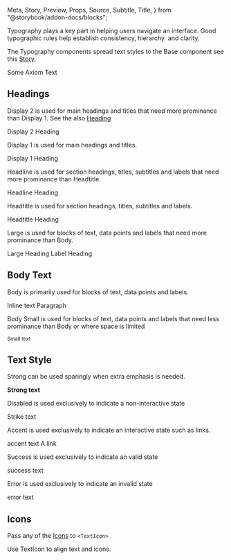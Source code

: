   Meta,
  Story,
  Preview,
  Props,
  Source,
  Subtitle,
  Title,
} from "@storybook/addon-docs/blocks";

<Meta title="Typography" />

<Title>Typography</Title>

Typography plays a key part in helping users navigate an interface. Good typographic rules help establish consistency, hierarchy  and clarity.

The Typography components spread text styles to the Base component see this [Story](/?path=/docs/base--default#text).

<Preview>
  <Text textColor="success">Some Axiom Text</Text>
</Preview>

## Headings

Display 2 is used for main headings and titles that need more prominance than Display 1. See the also [Heading](?path=/docs/heading--default)

<Preview>
  <Story name="Headings">
    <Heading textSize="display2">Display 2 Heading</Heading>
  </Story>
</Preview>

Display 1 is used for main headings and titles.

<Preview>
  <Heading textSize="display1">Display 1 Heading</Heading>
</Preview>

Headline is used for section headings, titles, subtitles and labels that need more prominance than Headtitle.

<Preview>
  <Heading textSize="headline">Headline Heading</Heading>
</Preview>

Headtitle is used for section headings, titles, subtitles and labels.

<Preview>
  <Heading textSize="headtitle">Headtitle Heading</Heading>
</Preview>

Large is used for blocks of text, data points and labels that need more prominance than Body.

<Preview>
  <Heading textSize="large">Large Heading</Heading>
</Preview>

<Preview>
  <Heading textSize="label">Label Heading</Heading>
</Preview>

## Body Text

Body is primarily used for blocks of text, data points and labels.

<Preview>
  <Story name="Body Text">
    <Text>Inline text</Text>
    <Paragraph>Paragraph</Paragraph>
  </Story>
</Preview>

Body Small is used for blocks of text, data points and labels that need less prominance than Body or where space is limited

<Preview>
  <Small>Small text</Small>
</Preview>

## Text Style

Strong can be used sparingly when extra emphasis is needed.

<Preview>
  <Strong>Strong text</Strong>
</Preview>

Disabled is used exclusively to indicate a non-interactive state

<Preview>
  <Text textColor="disabled">Strike text</Text>
</Preview>

Accent is used exclusively to indicate an interactive state such as links.

<Preview>
  <Text textColor="ui-accent">accent text</Text>
  <Link>A link</Link>
</Preview>

Success is used exclusively to indicate an valid state

<Preview>
  <Text textColor="success">success text</Text>
</Preview>

Error is used exclusively to indicate an invalid state

<Preview>
  <Text textColor="error">error text</Text>
</Preview>

## Icons

Pass any of the [Icons](?path=/docs/icon--all) to `<TextIcon>`

<Preview>
  <Story name="Text Icons">
    <Text>
      <TextIcon name="annotate" />
      Use TextIcon to align text and icons.
    </Text>
  </Story>
</Preview>